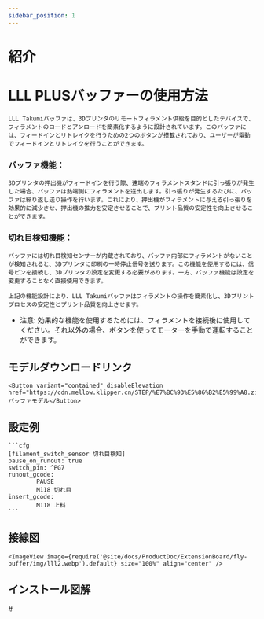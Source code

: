```yaml
---
sidebar_position: 1
---
```


# 紹介

# LLL PLUSバッファーの使用方法

    LLL Takumiバッファは、3Dプリンタのリモートフィラメント供給を目的としたデバイスで、フィラメントのロードとアンロードを簡素化するように設計されています。このバッファには、フィードインとリトレイクを行うための2つのボタンが搭載されており、ユーザーが電動でフィードインとリトレイクを行うことができます。

### バッファ機能：

    3Dプリンタの押出機がフィードインを行う際、遠端のフィラメントスタンドに引っ張りが発生した場合、バッファは熱端側にフィラメントを送出します。引っ張りが発生するたびに、バッファは繰り返し送り操作を行います。これにより、押出機がフィラメントに与える引っ張りを効果的に減少させ、押出機の推力を安定させることで、プリント品質の安定性を向上させることができます。

### 切れ目検知機能：

    バッファには切れ目検知センサーが内蔵されており、バッファ内部にフィラメントがないことが検知されると、3Dプリンタに印刷の一時停止信号を送ります。この機能を使用するには、信号ピンを接続し、3Dプリンタの設定を変更する必要があります。一方、バッファ機能は設定を変更することなく直接使用できます。

    上記の機能設計により、LLL Takumiバッファはフィラメントの操作を簡素化し、3Dプリントプロセスの安定性とプリント品質を向上させます。

* 注意: 効果的な機能を使用するためには、フィラメントを接続後に使用してください。それ以外の場合、ボタンを使ってモーターを手動で運転することができます。

## モデルダウンロードリンク

    <Button variant="contained" disableElevation href="https://cdn.mellow.klipper.cn/STEP/%E7%BC%93%E5%86%B2%E5%99%A8.zip">バッファモデル</Button>


## 設定例

    ```cfg
    [filament_switch_sensor 切れ目検知]
    pause_on_runout: true
    switch_pin: ^PG7
    runout_gcode:
            PAUSE
            M118 切れ目
    insert_gcode:
            M118 上料
    ```

## 接線図

    <ImageView image={require('@site/docs/ProductDoc/ExtensionBoard/fly-buffer/img/lll2.webp').default} size="100%" align="center" />

## インストール図解

#<PdfView file="https://cdn.mellow.klipper.cn/SCH-PDF/buffer.pdf"/>
